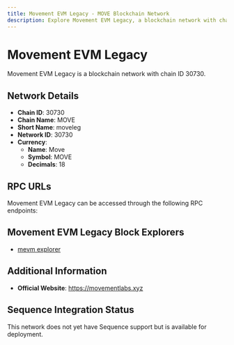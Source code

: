 ```yaml
--- 
title: Movement EVM Legacy - MOVE Blockchain Network
description: Explore Movement EVM Legacy, a blockchain network with chain ID 30730. Learn about its native currency, Move, and how to interact with the network.
---
```


# Movement EVM Legacy

Movement EVM Legacy is a blockchain network with chain ID 30730.

## Network Details

- **Chain ID**: 30730
- **Chain Name**: MOVE
- **Short Name**: moveleg
- **Network ID**: 30730
- **Currency**: 
  - **Name**: Move
  - **Symbol**: MOVE
  - **Decimals**: 18

## RPC URLs

Movement EVM Legacy can be accessed through the following RPC endpoints:



## Movement EVM Legacy Block Explorers

- [mevm explorer](https://explorer.movementlabs.xyz)

## Additional Information

- **Official Website**: https://movementlabs.xyz

## Sequence Integration Status

This network does not yet have Sequence support but is available for deployment.
